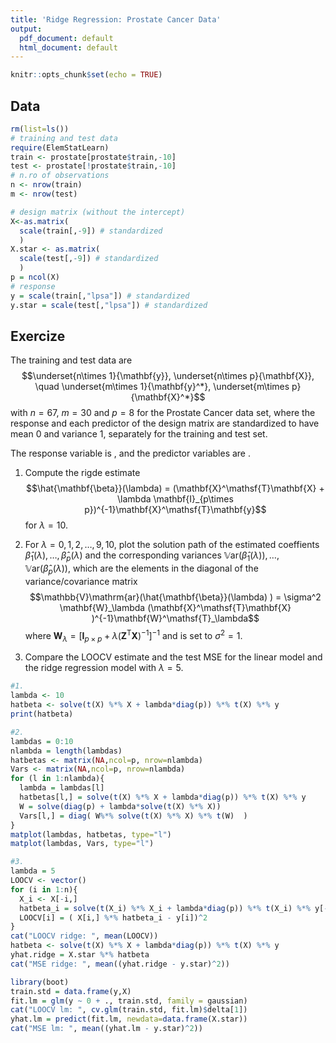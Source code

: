 ```yaml
---
title: 'Ridge Regression: Prostate Cancer Data'
output:
  pdf_document: default
  html_document: default
---
```


```r
knitr::opts_chunk$set(echo = TRUE)
```

## Data

```r
rm(list=ls())
# training and test data
require(ElemStatLearn)
train <- prostate[prostate$train,-10]
test <- prostate[!prostate$train,-10]
# n.ro of observations
n <- nrow(train)
m <- nrow(test)

# design matrix (without the intercept)
X<-as.matrix(
  scale(train[,-9]) # standardized 
  )
X.star <- as.matrix(
  scale(test[,-9]) # standardized 
  )
p = ncol(X)
# response
y = scale(train[,"lpsa"]) # standardized
y.star = scale(test[,"lpsa"]) # standardized
```

## Exercize

The training and test data are 
$$\underset{n\times 1}{\mathbf{y}}, \underset{n\times p}{\mathbf{X}}, \quad \underset{m\times 1}{\mathbf{y}^*}, \underset{m\times p}{\mathbf{X}^*}$$
with $n=67$, $m=30$ and $p=8$ for the Prostate Cancer data set, where the response and each predictor of the design matrix are standardized to have mean 0 and variance 1, separately for the training and test set. 

The response variable is \texttt{lpsa}, and the predictor variables are \texttt{lcavol, lweight, age, lbph, svi, lcp, gleason, pgg45}. 

1. Compute the rigde estimate
$$\hat{\mathbf{\beta}}(\lambda) = (\mathbf{X}^\mathsf{T}\mathbf{X} + \lambda \mathbf{I}_{p\times p})^{-1}\mathbf{X}^\mathsf{T}\mathbf{y}$$
for $\lambda=10$.

2. For $\lambda = 0, 1, 2,\ldots ,9,10$, plot the solution path of the estimated coeffients $\hat{\beta}_1(\lambda),\ldots,\hat{\beta}_p(\lambda)$ and the corresponding variances $\mathbb{V}\mathrm{ar}(\hat{\beta}_1(\lambda)), \ldots, \mathbb{V}\mathrm{ar}(\hat{\beta}_p(\lambda))$, which are the elements in the diagonal of the variance/covariance matrix
$$\mathbb{V}\mathrm{ar}(\hat{\mathbf{\beta}}(\lambda) ) = \sigma^2 \mathbf{W}_\lambda (\mathbf{X}^\mathsf{T}\mathbf{X} )^{-1}\mathbf{W}^\mathsf{T}_\lambda$$ where $\mathbf{W}_\lambda = [\mathbf{I}_{p\times p} + \lambda(\mathbf{Z}^\mathsf{T}\mathbf{X})^{-1}]^{-1}$ and is set to $\sigma^2=1$.

3. Compare the LOOCV estimate and the test MSE for the linear model and the ridge regression model with $\lambda=5$. 

\newpage
 
```r
#1.
lambda <- 10
hatbeta <- solve(t(X) %*% X + lambda*diag(p)) %*% t(X) %*% y
print(hatbeta)

#2.
lambdas = 0:10
nlambda = length(lambdas) 
hatbetas <- matrix(NA,ncol=p, nrow=nlambda)
Vars <- matrix(NA,ncol=p, nrow=nlambda)
for (l in 1:nlambda){
  lambda = lambdas[l]
  hatbetas[l,] = solve(t(X) %*% X + lambda*diag(p)) %*% t(X) %*% y
  W = solve(diag(p) + lambda*solve(t(X) %*% X))
  Vars[l,] = diag( W%*% solve(t(X) %*% X) %*% t(W)  )
}
matplot(lambdas, hatbetas, type="l")
matplot(lambdas, Vars, type="l")

#3. 
lambda = 5
LOOCV <- vector()
for (i in 1:n){
  X_i <- X[-i,]
  hatbeta_i = solve(t(X_i) %*% X_i + lambda*diag(p)) %*% t(X_i) %*% y[-i] 
  LOOCV[i] = ( X[i,] %*% hatbeta_i - y[i])^2
}
cat("LOOCV ridge: ", mean(LOOCV))
hatbeta <- solve(t(X) %*% X + lambda*diag(p)) %*% t(X) %*% y
yhat.ridge = X.star %*% hatbeta
cat("MSE ridge: ", mean((yhat.ridge - y.star)^2))

library(boot)
train.std = data.frame(y,X)
fit.lm = glm(y ~ 0 + ., train.std, family = gaussian) 
cat("LOOCV lm: ", cv.glm(train.std, fit.lm)$delta[1])
yhat.lm = predict(fit.lm, newdata=data.frame(X.star))
cat("MSE lm: ", mean((yhat.lm - y.star)^2))
```
